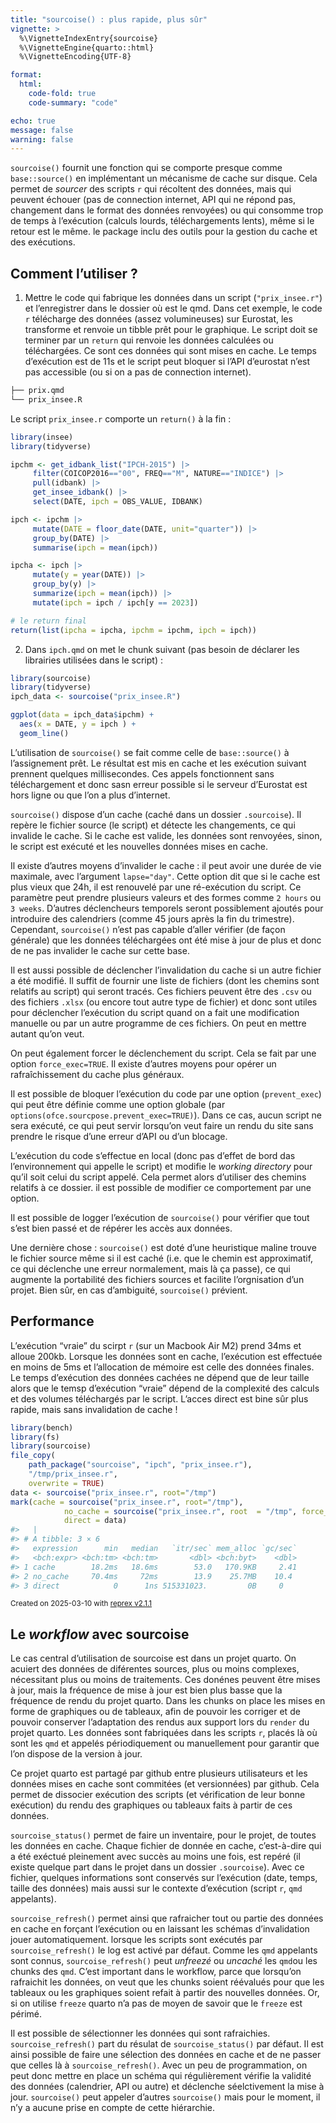 ```yaml
---
title: "sourcoise() : plus rapide, plus sûr"
vignette: >
  %\VignetteIndexEntry{sourcoise}
  %\VignetteEngine{quarto::html}
  %\VignetteEncoding{UTF-8}

format:
  html:
    code-fold: true
    code-summary: "code"

echo: true
message: false
warning: false
---
```


`sourcoise()` fournit une fonction qui se comporte presque comme `base::source()` en implémentant un mécanisme de cache sur disque. Cela permet de *sourcer* des scripts `r` qui récoltent des données, mais qui peuvent échouer (pas de connection internet, API qui ne répond pas, changement dans le format des données renvoyées) ou qui consomme trop de temps à l'exécution (calculs lourds, téléchargements lents), même si le retour est le même. le package inclu des outils pour la gestion du cache et des exécutions.

## Comment l'utiliser ?

1.  Mettre le code qui fabrique les données dans un script (`"prix_insee.r"`) et l'enregistrer dans le dossier où est le qmd. Dans cet exemple, le code `r` télécharge des données (assez volumineuses) sur Eurostat, les transforme et renvoie un tibble prêt pour le graphique. Le script doit se terminer par un `return` qui renvoie les données calculées ou téléchargées. Ce sont ces données qui sont mises en cache. Le temps d'exécution est de 11s et le script peut bloquer si l'API d'eurostat n'est pas accessible (ou si on a pas de connection internet).

``` bash
├── prix.qmd
└── prix_insee.R
```

Le script `prix_insee.r` comporte un `return()` à la fin :

``` r
library(insee)
library(tidyverse)

ipchm <- get_idbank_list("IPCH-2015") |>
     filter(COICOP2016=="00", FREQ=="M", NATURE=="INDICE") |> 
     pull(idbank) |>
     get_insee_idbank() |>
     select(DATE, ipch = OBS_VALUE, IDBANK)

ipch <- ipchm |>
     mutate(DATE = floor_date(DATE, unit="quarter")) |>
     group_by(DATE) |>
     summarise(ipch = mean(ipch))

ipcha <- ipch |> 
     mutate(y = year(DATE)) |> 
     group_by(y) |>
     summarize(ipch = mean(ipch)) |> 
     mutate(ipch = ipch / ipch[y == 2023])

# le return final
return(list(ipcha = ipcha, ipchm = ipchm, ipch = ipch))
```

2.  Dans `ipch.qmd` on met le chunk suivant (pas besoin de déclarer les librairies utilisées dans le script) :

``` r
library(sourcoise)
library(tidyverse)
ipch_data <- sourcoise("prix_insee.R")

ggplot(data = ipch_data$ipchm) + 
  aes(x = DATE, y = ipch ) +
  geom_line()
```

L'utilisation de `sourcoise()` se fait comme celle de `base::source()` à l'assignement prêt. Le résultat est mis en cache et les exécution suivant prennent quelques millisecondes. Ces appels fonctionnent sans téléchargement et donc sasn erreur possible si le serveur d'Eurostat est hors ligne ou que l'on a plus d'internet.

`sourcoise()` dispose d'un cache (caché dans un dossier `.sourcoise`). Il repère le fichier source (le script) et détecte les changements, ce qui invalide le cache. Si le cache est valide, les données sont renvoyées, sinon, le script est exécuté et les nouvelles données mises en cache.

Il existe d'autres moyens d'invalider le cache : il peut avoir une durée de vie maximale, avec l'argument `lapse="day"`. Cette option dit que si le cache est plus vieux que 24h, il est renouvelé par une ré-exécution du script. Ce paramètre peut prendre plusieurs valeurs et des formes comme `2 hours` ou `3 weeks`. D'autres déclencheurs temporels seront possiblement ajoutés pour introduire des calendriers (comme 45 jours après la fin du trimestre). Cependant, `sourcoise()` n'est pas capable d'aller vérifier (de façon générale) que les données téléchargées ont été mise à jour de plus et donc de ne pas invalider le cache sur cette base.

Il est aussi possible de déclencher l'invalidation du cache si un autre fichier a été modifié. Il suffit de fournir une liste de fichiers (dont les chemins sont relatifs au script) qui seront tracés. Ces fichiers peuvent être des `.csv` ou des fichiers `.xlsx` (ou encore tout autre type de fichier) et donc sont utiles pour déclencher l'exécution du script quand on a fait une modification manuelle ou par un autre programme de ces fichiers. On peut en mettre autant qu'on veut.

On peut également forcer le déclenchement du script. Cela se fait par une option `force_exec=TRUE`. Il existe d'autres moyens pour opérer un rafraîchissement du cache plus généraux.

Il est possible de bloquer l'exécution du code par une option (`prevent_exec`) qui peut être définie comme une option globale (par `options(ofce.sourcpose.prevent_exec=TRUE)`). Dans ce cas, aucun script ne sera exécuté, ce qui peut servir lorsqu'on veut faire un rendu du site sans prendre le risque d'une erreur d'API ou d'un blocage.

L'exécution du code s'effectue en local (donc pas d'effet de bord das l'environnement qui appelle le script) et modifie le *working directory* pour qu'il soit celui du script appelé. Cela permet alors d'utiliser des chemins relatifs à ce dossier. il est possible de modifier ce comportement par une option.

Il est possible de logger l'exécution de `sourcoise()` pour vérifier que tout s'est bien passé et de répérer les accès aux données.

Une dernière chose : `sourcoise()` est doté d'une heuristique maline trouve le fichier source même si il est caché (i.e. que le chemin est approximatif, ce qui déclenche une erreur normalement, mais là ça passe), ce qui augmente la portabilité des fichiers sources et facilite l'orgnisation d'un projet. Bien sûr, en cas d'ambiguité, `sourcoise()` prévient.

## Performance

L'exécution "vraie" du scirpt `r` (sur un Macbook Air M2) prend 34ms et alloue 200kb. Lorsque les données sont en cache, l'exécution est effectuée en moins de 5ms et l'allocation de mémoire est celle des données finales. Le temps d'exécution des données cachées ne dépend que de leur taille alors que le temsp d'exécution "vraie" dépend de la complexité des calculs et des volumes téléchargés par le script. L'acces direct est bine sûr plus rapide, mais sans invalidation de cache !

``` r
library(bench)
library(fs)
library(sourcoise)
file_copy(
    path_package("sourcoise", "ipch", "prix_insee.r"),
    "/tmp/prix_insee.r",
    overwrite = TRUE)
data <- sourcoise("prix_insee.r", root="/tmp")
mark(cache = sourcoise("prix_insee.r", root="/tmp"),
            no_cache = sourcoise("prix_insee.r", root  = "/tmp", force_exec = TRUE),
            direct = data)
#>   |                                                                              |                                                                      |   0%  |                                                                              |======================================================================| 100%
#> # A tibble: 3 × 6
#>   expression      min   median   `itr/sec` mem_alloc `gc/sec`
#>   <bch:expr> <bch:tm> <bch:tm>       <dbl> <bch:byt>    <dbl>
#> 1 cache        18.2ms   18.6ms        53.0   170.9KB     2.41
#> 2 no_cache     70.4ms     72ms        13.9    25.7MB    10.4 
#> 3 direct            0      1ns 515331023.         0B     0
```

<sup>Created on 2025-03-10 with [reprex v2.1.1](https://reprex.tidyverse.org)</sup>

## Le *workflow* avec sourcoise

Le cas central d'utilisation de sourcoise est dans un projet quarto. On acuiert des données de diférentes sources, plus ou moins complexes, nécessitant plus ou moins de traitements. Ces donénes peuvent être mises à jour, mais la fréquence de mise à jour est bien plus basse que la fréquence de rendu du projet quarto. Dans les chunks on place les mises en forme de graphiques ou de tableaux, afin de pouvoir les corriger et de pouvoir conserver l'adaptation des rendus aux support lors du `render` du projet quarto. Les données sont fabriquées dans les scripts `r`, placés là où sont les `qmd` et appelés périodiquement ou manuellement pour garantir que l'on dispose de la version à jour.

Ce projet quarto est partagé par github entre plusieurs utilisateurs et les données mises en cache sont commitées (et versionnées) par github. Cela permet de dissocier exécution des scripts (et vérification de leur bonne exécution) du rendu des graphiques ou tableaux faits à partir de ces données.

`sourcoise_status()` permet de faire un inventaire, pour le projet, de toutes les données en cache. Chaque fichier de donnée en cache, c'est-à-dire qui a été exéctué pleinement avec succès au moins une fois, est repéré (il existe quelque part dans le projet dans un dossier `.sourcoise`). Avec ce fichier, quelques informations sont conservés sur l'exécution (date, temps, taille des données) mais aussi sur le contexte d'exécution (script `r`, `qmd` appelants).

`sourcoise_refresh()` permet ainsi que rafraicher tout ou partie des données en cache en forçant l'exécution ou en laissant les schémas d'invalidation jouer automatiquement. lorsque les scripts sont exécutés par `sourcoise_refresh()` le log est activé par défaut. Comme les `qmd` appelants sont connus, `sourcoise_refresh()` peut *unfreezé* ou *uncaché* les `qmd`ou les chunks des `qmd`. C'est important dans le workflow, parce que lorsqu'on rafraichit les données, on veut que les chunks soient réévalués pour que les tableaux ou les graphiques soient refait à partir des nouvelles données. Or, si on utilise `freeze` quarto n'a pas de moyen de savoir que le `freeze` est périmé.

Il est possible de sélectionner les données qui sont rafraichies. `sourcoise_refresh()` part du résulat de `sourcoise_status()` par défaut. Il est ainsi possible de faire une sélection des données en cache et de ne passer que celles là à `sourcoise_refresh()`. Avec un peu de programmation, on peut donc mettre en place un schéma qui régulièrement vérifie la validité des données (calendrier, API ou autre) et déclenche séelctivement la mise à jour. `sourcoise()` peut appeler d'autres `sourcoise()` mais pour le moment, il n'y a aucune prise en compte de cette hiérarchie.
